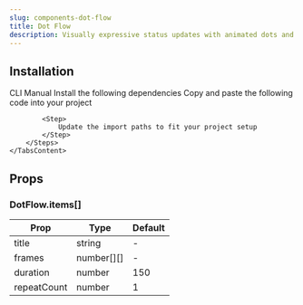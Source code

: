 ```yaml
---
slug: components-dot-flow
title: Dot Flow
description: Visually expressive status updates with animated dots and smooth sliding text transitions.
---
```


<DemoCodePreview
    path="demo/components/dot-flow/default.tsx"
    v0Link="/gsap/dot-flow"
/>

## Installation

<Tabs defaultValue="cli" className="mt-3">
    <TabsList>
        <TabsTrigger value="cli">CLI</TabsTrigger>
        <TabsTrigger value="manual">Manual</TabsTrigger>
    </TabsList>
    <TabsContent value="cli" className="mt-4">
        <InstallationCommand command={`npx shadcn@latest add "~website/r/gsap/dot-flow"`} />
    </TabsContent>
    <TabsContent value="manual" className="mt-4">
        <Steps>
            <Step>
                Install the following dependencies
            </Step>
            <InstallationCommand command="npm install gsap @gsap/react" />
            <Step>
                Copy and paste the following code into your project
            </Step>
            <CodePreview path='components/gsap/dot-flow.tsx' collapsible></CodePreview>

            <Step>
                Update the import paths to fit your project setup
            </Step>
        </Steps>
    </TabsContent>
</Tabs>

## Props

### DotFlow.items[]

| Prop        | Type       | Default |
|-------------|------------|---------|
| title       | string     | -       |
| frames      | number[][] | -       |
| duration    | number     | 150     |
| repeatCount | number     | 1       |
